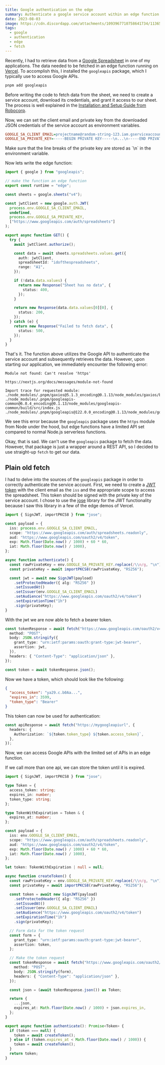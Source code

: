 ```yaml
---
title: Google authentication on the edge
summary: Authenticate a google service account within an edge function
date: 2023-08-03
image: https://cdn.discordapp.com/attachments/1093967710758641734/1136562653293187092/sdorra_space_with_the_upper_half_of_the_earth_in_the_background_9c3af3bf-c24a-4e2b-ad3c-161bc40c5437.png
tags:
  - google
  - authentication
  - edge
  - fetch
---
```


Recently, I had to retrieve data from a [Google Spreadsheet](https://www.google.de/intl/de/sheets/about/) in one of my applications.
The data needed to be fetched in an edge function running on [Vercel](https://vercel.com).
To accomplish this, I installed the `googleapis` package,
which I typically use to access Google APIs.

```bash
pnpm add googleapis
```

Before writing the code to fetch data from the sheet,
we need to create a service account, download its credentials, and grant it access to our sheet.
The process is well explained in the [Installation and Setup Guide from Robocorp](https://robocorp.com/docs/development-guide/google-sheets/interacting-with-google-sheets#installation-and-setup).

Now, we can set the client email and private key from the downloaded JSON credentials of the service account as environment variables.

```ini .env.local
GOOGLE_SA_CLIENT_EMAIL=projectname@random-string-123.iam.gserviceaccount.com
GOOGLE_SA_PRIVATE_KEY=-----BEGIN PRIVATE KEY-----\n...\n-----END PRIVATE KEY-----\n
```

<Notification type="warning">
  Make sure that the line breaks of the private key are stored as `\n` in the environment variable.
</Notification>

Now lets write the edge function:

```ts
import { google } from "googleapis";

// make the function an edge function
export const runtime = "edge";

const sheets = google.sheets("v4");

const jwtClient = new google.auth.JWT(
  process.env.GOOGLE_SA_CLIENT_EMAIL,
  undefined,
  process.env.GOOGLE_SA_PRIVATE_KEY,
  ["https://www.googleapis.com/auth/spreadsheets"]
);

export async function GET() {
  try {
    await jwtClient.authorize();

    const data = await sheets.spreadsheets.values.get({
      auth: jwtClient,
      spreadsheetId: "idofthespreadsheets",
      range: "A1",
    });

    if (!data.data.values) {
      return new Response("Sheet has no data", {
        status: 400,
      });
    }

    return new Response(data.data.values[0][0], {
      status: 200,
    });
  } catch (e) {
    return new Response("Failed to fetch data", {
      status: 500,
    });
  }
}
```

That's it. The function above utilizes the Google API to authenticate the service account and subsequently retrieves the data.
However, upon starting our application, we immediately encounter the following error:

<Notification type="error">

```
Module not found: Can't resolve 'https'

https://nextjs.org/docs/messages/module-not-found

Import trace for requested module:
./node_modules/.pnpm/gaxios@5.1.3_encoding@0.1.13/node_modules/gaxios/build/src/index.js
./node_modules/.pnpm/googleapis-common@6.0.4_encoding@0.1.13/node_modules/googleapis-common/build/src/index.js
./node_modules/.pnpm/googleapis@122.0.0_encoding@0.1.13/node_modules/googleapis/build/src/index.js
```

</Notification>

We see this error because the `googleapis` package uses the `https` module from Node under the hood,
but edge functions have a limited API set compared to normal Node.js serverless functions.

Okay, that is sad.
We can't use the `googleapis` package to fetch the data.
However, that package is just a wrapper around a REST API, so I decided to use straight-up `fetch` to get our data.

## Plain old fetch

I had to delve into the sources of the `googleapis` package in order to correctly authenticate the service account.
First, we need to create a [JWT token](https://jwt.io/) with the client email as the `iss` and the appropriate scope to access the spreadsheet.
This token should be signed with the private key of the service account.
I chose to use the [jose](https://github.com/dvsekhvalnov/jose-jwt) library for the JWT functionality because I saw this library in a few of the edge demos of Vercel.

```ts
import { SignJWT, importPKCS8 } from "jose";

const payload = {
  iss: process.env.GOOGLE_SA_CLIENT_EMAIL,
  scope: "https://www.googleapis.com/auth/spreadsheets.readonly",
  aud: "https://www.googleapis.com/oauth2/v4/token",
  exp: Math.floor(Date.now() / 1000) + 60 * 60,
  iat: Math.floor(Date.now() / 1000),
};

async function authenticate() {
  const rawPrivateKey = env.GOOGLE_SA_PRIVATE_KEY.replace(/\\n/g, "\n");
  const privateKey = await importPKCS8(rawPrivateKey, "RS256");

  const jwt = await new SignJWT(payload)
    .setProtectedHeader({ alg: "RS256" })
    .setIssuedAt()
    .setIssuer(env.GOOGLE_SA_CLIENT_EMAIL)
    .setAudience("https://www.googleapis.com/oauth2/v4/token")
    .setExpirationTime("1h")
    .sign(privateKey);
}
```

With the jwt we are now able to fetch a bearer token.

```ts
const tokenResponse = await fetch("https://www.googleapis.com/oauth2/v4/token", {
  method: "POST",
  body: JSON.stringify({
    grant_type: "urn:ietf:params:oauth:grant-type:jwt-bearer",
    assertion: jwt,
  }),
  headers: { "Content-Type": "application/json" },
});

const token = await tokenResponse.json();
```

Now we have a token, which should look like the following:

```json
{
  "access_token": "ya29.c.b0Aa...",
  "expires_in": 3599,
  "token_type": "Bearer"
}
```

This token can now be used for authentication:

```ts
const apiResponse = await fetch("https://mygoogleapiurl", {
  headers: {
    Authorization: `${token.token_type} ${token.access_token}`,
  },
});
```

Now, we can access Google APIs with the limited set of APIs in an edge function.

<Notification type="info" title="Bonus" prose>
If we call more than one api, we can store the token until it is expired.

```ts
import { SignJWT, importPKCS8 } from "jose";

type Token = {
  access_token: string;
  expires_in: number;
  token_type: string;
};

type TokenWithExpiration = Token & {
  expires_at: number;
};

const payload = {
  iss: env.GOOGLE_SA_CLIENT_EMAIL,
  scope: "https://www.googleapis.com/auth/spreadsheets.readonly",
  aud: "https://www.googleapis.com/oauth2/v4/token",
  exp: Math.floor(Date.now() / 1000) + 60 * 60,
  iat: Math.floor(Date.now() / 1000),
};

let token: TokenWithExpiration | null = null;

async function createToken() {
  const rawPrivateKey = env.GOOGLE_SA_PRIVATE_KEY.replace(/\\n/g, "\n");
  const privateKey = await importPKCS8(rawPrivateKey, "RS256");

  const token = await new SignJWT(payload)
    .setProtectedHeader({ alg: "RS256" })
    .setIssuedAt()
    .setIssuer(env.GOOGLE_SA_CLIENT_EMAIL)
    .setAudience("https://www.googleapis.com/oauth2/v4/token")
    .setExpirationTime("1h")
    .sign(privateKey);

  // Form data for the token request
  const form = {
    grant_type: "urn:ietf:params:oauth:grant-type:jwt-bearer",
    assertion: token,
  };

  // Make the token request
  const tokenResponse = await fetch("https://www.googleapis.com/oauth2/v4/token", {
    method: "POST",
    body: JSON.stringify(form),
    headers: { "Content-Type": "application/json" },
  });

  const json = (await tokenResponse.json()) as Token;

  return {
    ...json,
    expires_at: Math.floor(Date.now() / 1000) + json.expires_in,
  };
}

export async function authenticate(): Promise<Token> {
  if (token === null) {
    token = await createToken();
  } else if (token.expires_at < Math.floor(Date.now() / 1000)) {
    token = await createToken();
  }
  return token;
}
```

</Notification>
